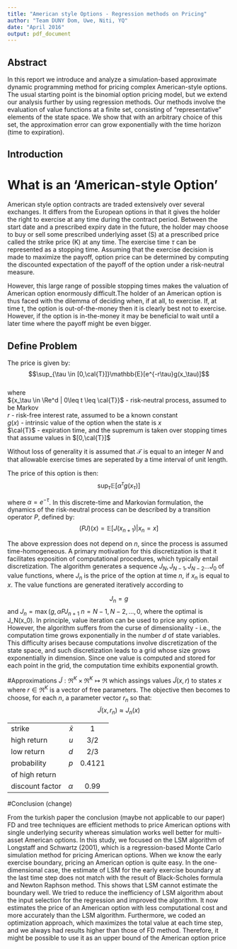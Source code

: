 ```yaml
---
title: "American style Options - Regression methods on Pricing"
author: "Team DUNY Dom, Uwe, Niti, YQ"
date: "April 2016"
output: pdf_document
---
```


## Abstract
In this report we introduce and analyze a simulation-based approximate dynamic programming method for pricing complex American-style options. The usual starting point is the binomial option pricing model, but we extend our analysis further by using regression methods. Our methods involve the evaluation of value functions at a finite set, consisting of “representative” elements of the state space. We show that with an arbitrary choice of this set, the approximation error can grow exponentially with the time horizon (time to expiration).


## Introduction 
# What is an 'American-style Option'

American style option contracts are traded extensively over several exchanges. It differs from the European options in that it gives the holder the right to exercise at any time during the contract period. Between the start date and a prescribed expiry date in the future, the holder may choose to buy or sell some prescribed underlying asset (S) at a prescribed price called the strike price (K) at any time. The exercise time $\tau$ can be represented as a stopping time. Assuming that the exercise decision is made to maximize the payoff, option price can be determined by computing the discounted expectation of the payoff of the option under a risk-neutral measure. 

However, this large range of possible stopping times makes the valuation of American option enormously difficult.The holder of an American option is thus faced with the dilemma of deciding when, if at all, to exercise. If, at time t, the option is out-of-the-money then it is clearly best not to exercise. However, if the option is in-the-money it may be beneficial to wait until a
later time where the payoff might be even bigger.

## Define Problem

The price is given by:  
$$\sup_{\tau \in [0,\cal{T}]}\mathbb{E}[e^{-r\tau}g(x_\tau)]$$  
where  
${x_\tau \in \Re^d | 0\leq t \leq \cal{T}}$ - risk-neutral process, assumed to be Markov    
$r$ - risk-free interest rate, assumed to be a known constant  
$g(x)$ - intrinsic value of the option when the state is $x$  
$\cal{T}$ - expiration time, and the supremum is taken over stopping times that assume values in $[0,\cal{T}]$

Without loss of generality it is assumed that $\mathcal{T}$ is equal to an integer $N$ and that allowable exercise times are seperated by a time interval of unit length.

The price of this option is then:
$$\sup_{\tau}\mathbb{E}[\alpha^{\tau}g(x_{\tau})]$$

where $\alpha = e^{-\tau}$. In this discrete-time and Markovian formulation, the dynamics of the risk-neutral process can be described by a transition operator $P$, defined by:
$$(PJ)(x) = \mathbb{E}[J(x_{n+1})| x_n=x]$$

The above expression does not depend on $n$, since the process is assumed time-homogeneous. A primary motivation for this discretization is that it facilitates exposition of computational procedures, which typically entail discretization. 
The algorithm generates a sequence $J_N, J_{N-1}, J_{N-2}... J_0$ of value functions, where $J_n$ is the price of the option at time $n$, if $x_n$ is equal to $x$. The value functions are generated iteratively according to

$$J_n = g$$
and $J_n = \max(g,\alpha PJ_{n+1}$ $n=N-1,N-2,\ldots,0$, where the optimal is J_N(x_0).
In principle, value iteration can be used to price any option. However, the algorithm suffers from the curse of dimensionality - i.e., the computation time grows exponentially in the number $d$ of state variables. This difficulty arises because computations involve discretization of the state space, and such discretization leads to a grid whose size grows exponentially in dimension. Since one value is computed and stored for each point in the grid, the computation time exhibits exponential growth.

#Approximations
$\tilde{J}:\Re^K \times \Re^K \mapsto \Re$ which assings values $\tilde{J}(x,r)$ to states $x$ where $r \in \Re^K$ is a vector of free parameters. The objective then becomes to choose, for each $n$, a parameter vector $r_n$ so that:  
$$\tilde{J}(x,r_n) \approx J_n(x)$$

--------------  ----------  --------
strike           $\bar{x}$      1
high return        $u$        3/2
low return         $d$        2/3
probability        $p$       0.4121
of high return
discount factor $\alpha$      0.99
--------------  ----------  --------

#Conclusion (change)

From the turkish paper the conclusion (maybe not applicable to our paper)
FD and tree techniques are efficient methods to price American options with single
underlying security whereas simulation works well better for multi-asset American
options. In this study, we focused on the LSM algorithm of Longstaff and Schwartz
(2001), which is a regression-based Monte Carlo simulation method for pricing American
options.
When we know the early exercise boundary, pricing an American option is quite
easy. In the one-dimensional case, the estimate of LSM for the early exercise boundary
at the last time step does not match with the result of Black-Scholes formula and
Newton Raphson method. This shows that LSM cannot estimate the boundary well.
We tried to reduce the inefficiency of LSM algorithm about the input selection for the
regression and improved the algorithm. It now estimates the price of an American
option with less computational cost and more accurately than the LSM algorithm.
Furthermore, we coded an optimization approach, which maximizes the total value at
each time step, and we always had results higher than those of FD method. Therefore,
it might be possible to use it as an upper bound of the American option price
